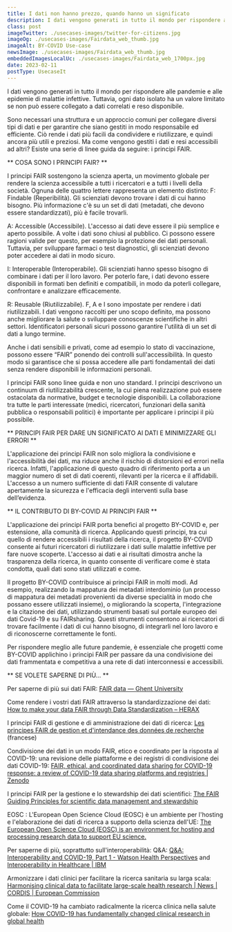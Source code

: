 ```yaml
---
title: I dati non hanno prezzo, quando hanno un significato
description: I dati vengono generati in tutto il mondo per rispondere alle pandemie e alle epidemie di malattie infettive. Tuttavia, ogni dato isolato ha un valore limitato se non può essere collegato a dati correlati e reso disponibile.
class: post
imageTwitter: ./usecases-images/twitter-for-citizens.jpg
imageOg: ./usecases-images/Fairdata_web_thumb.jpg
imageAlt: BY-COVID Use-case
newsImage: ./usecases-images/Fairdata_web_thumb.jpg
embeddedImagesLocalUc: ./usecases-images/Fairdata_web_1700px.jpg
date: 2023-02-11
postType: UsecaseIt
---
```


I dati vengono generati in tutto il mondo per rispondere alle pandemie e alle epidemie di malattie infettive. Tuttavia, ogni dato isolato ha un valore limitato se non può essere collegato a dati correlati e reso disponibile.

Sono necessari una struttura e un approccio comuni per collegare diversi tipi di dati e per garantire che siano gestiti in modo responsabile ed efficiente. Ciò rende i dati più facili da condividere e riutilizzare, e quindi ancora più utili e preziosi. Ma come vengono gestiti i dati e resi accessibili ad altri? Esiste una serie di linee guida da seguire: i principi FAIR. 

** COSA SONO I PRINCIPI FAIR? **

I principi FAIR sostengono la scienza aperta, un movimento globale per rendere la scienza accessibile a tutti i ricercatori e a tutti i livelli della società. Ognuna delle quattro lettere rappresenta un elemento distinto: 
F: Findable (Reperibilità). Gli scienziati devono trovare i dati di cui hanno bisogno. Più informazione c'è su un set di dati (metadati, che devono essere standardizzati), più è facile trovarli. 

A: Accessible (Accessibile). L'accesso ai dati deve essere il più semplice e aperto possibile. A volte i dati sono chiusi al pubblico. Ci possono essere ragioni valide per questo, per esempio la protezione dei dati personali. Tuttavia, per sviluppare farmaci o test diagnostici, gli scienziati devono poter accedere ai dati in modo sicuro.

I: Interoperable (Interoperabile). Gli scienziati hanno spesso bisogno di combinare i dati per il loro lavoro. Per poterlo fare, i dati devono essere disponibili in formati ben definiti e compatibili, in modo da poterli collegare, confrontare e analizzare efficacemente.

R: Reusable (Riutilizzabile). F, A e I sono impostate per rendere i dati riutilizzabili. I dati vengono raccolti per uno scopo definito, ma possono anche migliorare la salute o sviluppare conoscenze scientifiche in altri settori. Identificatori personali sicuri possono garantire l'utilità di un set di dati a lungo termine.

Anche i dati sensibili e privati, come ad esempio lo stato di vaccinazione, possono essere “FAIR” ponendo dei controlli sull'accessibilità. In questo modo si garantisce che si possa accedere alle parti fondamentali dei dati senza rendere disponibili le informazioni personali.

I principi FAIR sono linee guida e non uno standard. I principi descrivono un continuum di riutilizzabilità crescente, la cui piena realizzazione può essere ostacolata da normative, budget e tecnologie disponibili. La collaborazione tra tutte le parti interessate (medici, ricercatori, funzionari della sanità pubblica o responsabili politici) è importante per applicare i principi il più possibile.


** PRINCIPI FAIR PER DARE UN SIGNIFICATO AI DATI E MINIMIZZARE GLI ERRORI  **

L'applicazione dei principi FAIR non solo migliora la condivisione e l'accessibilità dei dati, ma riduce anche il rischio di distorsioni ed errori nella ricerca. Infatti, l'applicazione di questo quadro di riferimento porta a un maggior numero di set di dati coerenti, rilevanti per la ricerca e il affidabili. L'accesso a un numero sufficiente di dati FAIR consente di valutare apertamente la sicurezza e l'efficacia degli interventi sulla base dell’evidenza.

** IL CONTRIBUTO DI BY-COVID AI PRINCIPI FAIR **

L'applicazione dei principi FAIR porta benefici al progetto BY-COVID e, per estensione, alla comunità di ricerca. Applicando questi principi, tra cui quello di rendere accessibili i risultati della ricerca, il progetto BY-COVID consente ai futuri ricercatori di riutilizzare i dati sulle malattie infettive per fare nuove scoperte. L'accesso ai dati e ai risultati dimostra anche la trasparenza della ricerca, in quanto consente di verificare come è stata condotta, quali dati sono stati utilizzati e come.

Il progetto BY-COVID contribuisce ai principi FAIR in molti modi. Ad esempio, realizzando la mappatura dei metadati interdominio (un processo di mappatura dei metadati provenienti da diverse specialità in modo che possano essere utilizzati insieme), o migliorando la scoperta, l'integrazione e la citazione dei dati, utilizzando strumenti basati sul portale europeo dei dati Covid-19 e su FAIRsharing. Questi strumenti consentono ai ricercatori di trovare facilmente i dati di cui hanno bisogno, di integrarli nel loro lavoro e di riconoscerne correttamente le fonti.

Per rispondere meglio alle future pandemie, è essenziale che progetti come BY-COVID applichino i principi FAIR per passare da una condivisione dei dati frammentata e competitiva a una rete di dati interconnessi e accessibili. 


** SE VOLETE SAPERNE DI PIÙ... **

Per saperne di più sui dati FAIR: [FAIR data — Ghent University](https://www.ugent.be/en/research/datamanagement/after-research/fair-data.htm#:~:text=The%20FAIR%20Data%20Principles%20were,can%20be%20reused%20by%20others)

Come rendere i vostri dati FAIR attraverso la standardizzazione dei dati: [How to make your data FAIR through Data Standardization – HERAX](https://herax.com/how-to-make-your-data-fair-through-data-standardization/)

I principi FAIR di gestione e di amministrazione dei dati di ricerca: [Les principes FAIR de gestion et d'intendance des données de recherche](https://www.youtube.com/watch?v=70EOF4xvhXE&t=633s)  (francese) 

Condivisione dei dati in un modo FAIR, etico e coordinato per la risposta al COVID-19: una revisione delle piattaforme e dei registri di condivisione dei dati COVID-19: [FAIR, ethical, and coordinated data sharing for COVID-19 response: a review of COVID-19 data sharing platforms and registries | Zenodo](https://zenodo.org/record/5642635#.Y3zpFHbMJPY)

I principi FAIR per la gestione e lo stewardship dei dati scientifici: [The FAIR Guiding Principles for scientific data management and stewardship](https://www.nature.com/articles/sdata201618)

EOSC : L'European Open Science Cloud (EOSC) è un ambiente per l'hosting e l'elaborazione dei dati di ricerca a supporto della scienza dell'UE: [The European Open Science Cloud (EOSC) is an environment for hosting and processing research data to support EU science.](https://eosc-portal.eu/about/eosc)

Per saperne di più, soprattutto sull'interoperabilità: Q&A: [Q&A: Interoperability and COVID-19, Part 1 - Watson Health Perspectives](https://www.ibm.com/blogs/watson-health/interoperability-and-covid-19-part-1/) and [Interoperability in Healthcare | IBM](https://www.ibm.com/topics/interoperability-in-healthcare#:~:text=Interoperability%20in%20healthcare%20refers%20to,outcomes%20for%20individuals%20and%20populations)

Armonizzare i dati clinici per facilitare la ricerca sanitaria su larga scala: [Harmonising clinical data to facilitate large-scale health research | News | CORDIS | European Commission](https://cordis.europa.eu/article/id/415598-harmonising-clinical-data-to-facilitate-large-scale-health-research)

Come il COVID-19 ha cambiato radicalmente la ricerca clinica nella salute globale: [How COVID-19 has fundamentally changed clinical research in global health](https://www.thelancet.com/journals/langlo/article/PIIS2214-109X(20)30542-8/fulltext#seccestitle70)


